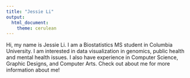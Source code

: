 ```yaml
---
title: "Jessie Li"
output: 
  html_document:
    theme: cerulean
---
```


Hi, my name is Jessie Li. I am a Biostatistics MS student in Columbia University. I am interested in data visualization in genomics, public health and mental health issues. I also have experience in Computer Science, Graphic Designs, and Computer Arts. Check out about me for more information about me!

